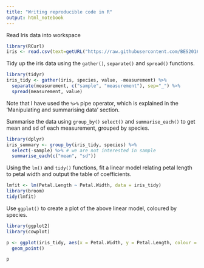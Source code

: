 ```yaml
---
title: "Writing reproducible code in R"
output: html_notebook
---
```


Read Iris data into workspace

```r
library(RCurl)
iris <- read.csv(text=getURL("https://raw.githubusercontent.com/BES2016Workshop/reproduciblecodeR/master/iris.csv"))
```

Tidy up the iris data using the `gather()`, `separate()` and `spread()` functions. 

```r
library(tidyr)
iris_tidy <- gather(iris, species, value, -measurement) %>%
  separate(measurement, c("sample", "measurement"), sep="_") %>%
  spread(measurement, value)
```

Note that I have used the `%>%` pipe operator, which is explained in the 'Manipulating and summarising data' section. 

Summarise the data using `group_by()` `select()` and `summarise_each()` to get mean and sd of each measurement, grouped by species. 

```r
library(dplyr)
iris_summary <- group_by(iris_tidy, species) %>%
  select(-sample) %>% # we are not interested in sample
  summarise_each(c("mean", "sd"))
```

Using the `lm()` and `tidy()` functions, fit a linear model relating petal length to petal width and output the table of coefficients.

```r
lmfit <- lm(Petal.Length ~ Petal.Width, data = iris_tidy)
library(broom)
tidy(lmfit)
```

Use `ggplot()` to create a plot of the above linear model, coloured by species.

```r
library(ggplot2)
library(cowplot)

p <- ggplot(iris_tidy, aes(x = Petal.Width, y = Petal.Length, colour = species)) + 
  geom_point()

p
```

